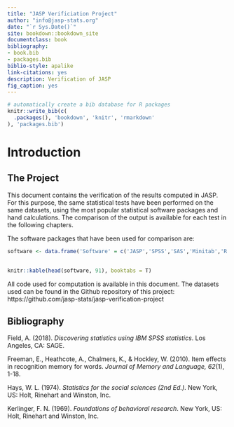 ```yaml
--- 
title: "JASP Verificiation Project"
author: "info@jasp-stats.org"
date: "`r Sys.Date()`"
site: bookdown::bookdown_site
documentclass: book
bibliography:
- book.bib
- packages.bib
biblio-style: apalike
link-citations: yes
description: Verification of JASP
fig_caption: yes
---
```




```r
# automatically create a bib database for R packages
knitr::write_bib(c(
  .packages(), 'bookdown', 'knitr', 'rmarkdown'
), 'packages.bib')
```

# Introduction

## The Project 

This document contains the verification of the results computed in JASP. For this purpose, the same statistical tests have been performed on the same datasets, using the most popular statistical software packages and hand calculations. The comparison of the output is available for each test in the following chapters. 


The software packages that have been used for comparison are:
```r
software <- data.frame('Software' = c('JASP','SPSS','SAS','Minitab','R'), 'Version' = c('0.13.1', '26.0.0',
                                                                                        '3.8 (Basic Edition)',
                                                                                        '19.2020.1', '4.0.2'))
knitr::kable(head(software, 91), booktabs = T)


```


All code used for computation is available in this document. The datasets used can be found in the Github repository of this project: https://github.com/jasp-stats/jasp-verification-project

## Bibliography

Field, A. (2018). *Discovering statistics using IBM SPSS statistics*. Los Angeles, CA: SAGE.

Freeman, E., Heathcote, A., Chalmers, K., & Hockley, W. (2010). Item effects in recognition memory for words. *Journal of Memory and Language, 62*(1), 1-18.

Hays, W. L. (1974). *Statistics for the social sciences (2nd Ed.)*. New York, US: Holt, Rinehart and Winston, Inc.

Kerlinger, F. N. (1969). *Foundations of behavioral research*. New York, US: Holt, Rinehart and Winston, Inc.

